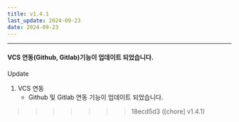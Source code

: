 ```yaml
---
title: v1.4.1
last_update: 2024-09-23
date: 2024-09-23
---
```




<hr />


#### VCS 연동(Github, Gitlab)기능이 업데이트 되었습니다.

<div className={styles.releaseWrap} >
<div className={styles.tag} data-type="changed">
    Update
</div>

1. VCS 연동
    - Github 및 Gitlab 연동 기능이 업데이트 되었습니다.


>>>>>>> 18ecd5d3 ([chore] v1.4.1)

</div>
